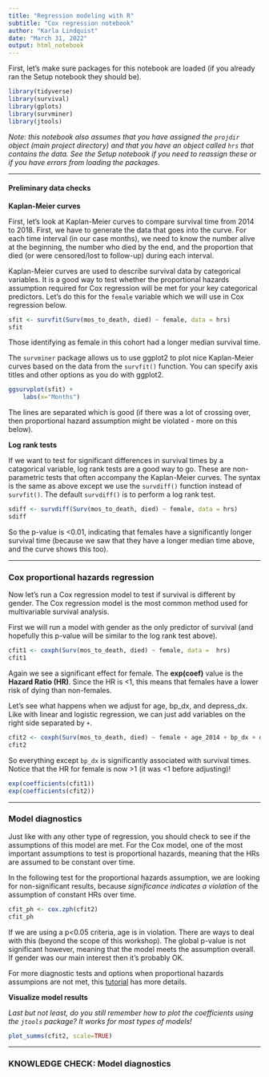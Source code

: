```yaml
---
title: "Regression modeling with R"
subtitle: "Cox regression notebook"
author: "Karla Lindquist"
date: "March 31, 2022"
output: html_notebook
---
```


First, let's make sure packages for this notebook are loaded (if you already ran the Setup notebook they should be).

```r
library(tidyverse)
library(survival)
library(gplots)
library(survminer)
library(jtools)
```

*Note: this notebook also assumes that you have assigned the `projdir` object (main project directory) and that you have an object called `hrs` that contains the data. See the Setup notebook if you need to reassign these or if you have errors from loading the packages.*

------------------------------------------------------------------------

#### Preliminary data checks

**Kaplan-Meier curves**

First, let's look at Kaplan-Meier curves to compare survival time from 2014 to 2018. First, we have to generate the data that goes into the curve. For each time interval (in our case months), we need to know the number alive at the beginning, the number who died by the end, and the proportion that died (or were censored/lost to follow-up) during each interval.

Kaplan-Meier curves are used to describe survival data by categorical variables. It is a good way to test whether the proportional hazards assumption required for Cox regression will be met for your key categorical predictors. Let's do this for the `female` variable which we will use in Cox regression below.

```r
sfit <- survfit(Surv(mos_to_death, died) ~ female, data = hrs)
sfit
```

Those identifying as female in this cohort had a longer median survival time.

The `survminer` package allows us to use ggplot2 to plot nice Kaplan-Meier curves based on the data from the `survfit()` function. You can specify axis titles and other options as you do with ggplot2.

```r
ggsurvplot(sfit) +
    labs(x="Months")
```

The lines are separated which is good (if there was a lot of crossing over, then proportional hazard assumption might be violated - more on this below).

**Log rank tests**

If we want to test for significant differences in survival times by a catagorical variable, log rank tests are a good way to go. These are non-parametric tests that often accompany the Kaplan-Meier curves. The syntax is the same as above except we use the `survdiff()` function instead of `survfit()`. The default `survdiff()` is to perform a log rank test.

```r
sdiff <- survdiff(Surv(mos_to_death, died) ~ female, data = hrs)
sdiff
```

So the p-value is \<0.01, indicating that females have a significantly longer survival time (because we saw that they have a longer median time above, and the curve shows this too).

------------------------------------------------------------------------

### Cox proportional hazards regression

Now let's run a Cox regression model to test if survival is different by gender. The Cox regression model is the most common method used for multivariable survival analysis.

First we will run a model with gender as the only predictor of survival (and hopefully this p-value will be similar to the log rank test above).

```r
cfit1 <- coxph(Surv(mos_to_death, died) ~ female, data =  hrs)
cfit1
```

Again we see a significant effect for female. The **exp(coef)** value is the **Hazard Ratio (HR)**. Since the HR is \<1, this means that females have a lower risk of dying than non-females.

Let's see what happens when we adjust for age, bp_dx, and depress_dx. Like with linear and logistic regression, we can just add variables on the right side separated by `+`.

```r
cfit2 <- coxph(Surv(mos_to_death, died) ~ female + age_2014 + bp_dx + depress_dx, data =  hrs)
cfit2
```

So everything except `bp_dx` is significantly associated with survival times. Notice that the HR for female is now \>1 (it was \<1 before adjusting)!

```r
exp(coefficients(cfit1))
exp(coefficients(cfit2))
```

------------------------------------------------------------------------

### **Model diagnostics**

Just like with any other type of regression, you should check to see if the assumptions of this model are met. For the Cox model, one of the most important assumptions to test is proportional hazards, meaning that the HRs are assumed to be constant over time.

In the following test for the proportional hazards assumption, we are looking for non-significant results, because *significance indicates a violation* of the assumption of constant HRs over time.

```r
cfit_ph <- cox.zph(cfit2)
cfit_ph
```

If we are using a p\<0.05 criteria, age is in violation. There are ways to deal with this (beyond the scope of this workshop). The global p-value is not significant however, meaning that the model meets the assumption overall. If gender was our main interest then it's probably OK.

For more diagnostic tests and options when proportional hazards assumpions are not met, this [tutorial](https://bookdown.org/sestelo/sa_financial/how-to-evaluate-the-ph-assumption.html) has more details.

**Visualize model results**

*Last but not least, do you still remember how to plot the coefficients using the `jtools` package? It works for most types of models!*

```r
plot_summs(cfit2, scale=TRUE)
```

------------------------------------------------------------------------

### KNOWLEDGE CHECK: Model diagnostics
